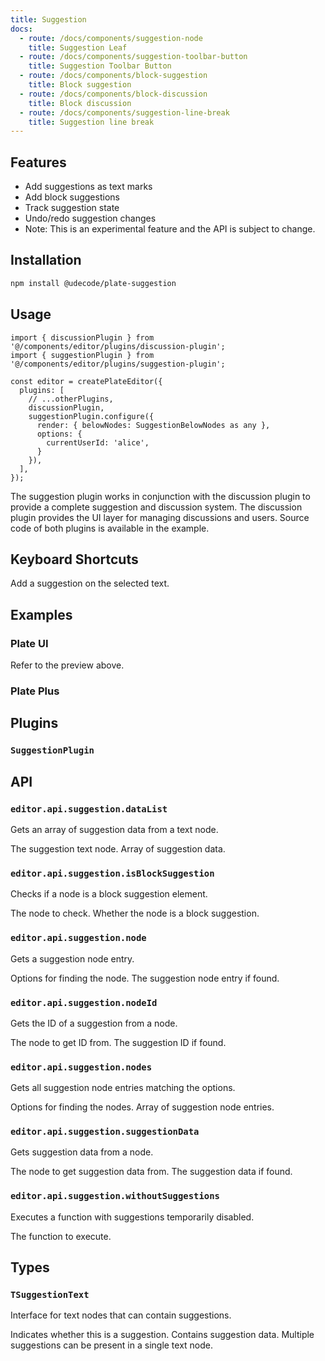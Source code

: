 ```yaml
---
title: Suggestion
docs:
  - route: /docs/components/suggestion-node
    title: Suggestion Leaf
  - route: /docs/components/suggestion-toolbar-button
    title: Suggestion Toolbar Button
  - route: /docs/components/block-suggestion
    title: Block suggestion
  - route: /docs/components/block-discussion
    title: Block discussion
  - route: /docs/components/suggestion-line-break
    title: Suggestion line break
---
```


<ComponentPreview name="comments-demo" />

<PackageInfo>

## Features

- Add suggestions as text marks
- Add block suggestions
- Track suggestion state
- Undo/redo suggestion changes
- Note: This is an experimental feature and the API is subject to change.

</PackageInfo>

## Installation
```bash
npm install @udecode/plate-suggestion
```

## Usage

```tsx
import { discussionPlugin } from '@/components/editor/plugins/discussion-plugin';
import { suggestionPlugin } from '@/components/editor/plugins/suggestion-plugin';

const editor = createPlateEditor({
  plugins: [
    // ...otherPlugins,
    discussionPlugin,
    suggestionPlugin.configure({
      render: { belowNodes: SuggestionBelowNodes as any },
      options: {
        currentUserId: 'alice',
      }
    }),
  ],
});
```

The suggestion plugin works in conjunction with the discussion plugin to provide a complete suggestion and discussion system. The discussion plugin provides the UI layer for managing discussions and users. Source code of both plugins is available in the example.

## Keyboard Shortcuts

<KeyTable>
  <KeyTableItem hotkey="Cmd + Shift + S">
    Add a suggestion on the selected text.
  </KeyTableItem>
</KeyTable>

## Examples

### Plate UI

Refer to the preview above.

### Plate Plus

<ComponentPreviewPro name="comments-pro" />

## Plugins

### `SuggestionPlugin`

## API

### `editor.api.suggestion.dataList`

Gets an array of suggestion data from a text node.

<API name="dataList">
<APIParameters>
  <APIItem name="node" type="TSuggestionText">
    The suggestion text node.
  </APIItem>
</APIParameters>
<APIReturns type="TInlineSuggestionData[]">
  Array of suggestion data.
</APIReturns>
</API>

### `editor.api.suggestion.isBlockSuggestion`

Checks if a node is a block suggestion element.

<API name="isBlockSuggestion">
<APIParameters>
  <APIItem name="node" type="TElement">
    The node to check.
  </APIItem>
</APIParameters>
<APIReturns type="node is TSuggestionElement">
  Whether the node is a block suggestion.
</APIReturns>
</API>

### `editor.api.suggestion.node`

Gets a suggestion node entry.

<API name="node">
<APIOptions type="EditorNodesOptions & { id?: string; isText?: boolean }" optional>
  Options for finding the node.
</APIOptions>
<APIReturns type="NodeEntry<TSuggestionElement | TSuggestionText> | undefined">
  The suggestion node entry if found.
</APIReturns>
</API>

### `editor.api.suggestion.nodeId`

Gets the ID of a suggestion from a node.

<API name="nodeId">
<APIParameters>
  <APIItem name="node" type="TElement | TSuggestionText">
    The node to get ID from.
  </APIItem>
</APIParameters>
<APIReturns type="string | undefined">
  The suggestion ID if found.
</APIReturns>
</API>

### `editor.api.suggestion.nodes`

Gets all suggestion node entries matching the options.

<API name="nodes">
<APIOptions type="EditorNodesOptions" optional>
  Options for finding the nodes.
</APIOptions>
<APIReturns type="NodeEntry<TElement | TSuggestionText>[]">
  Array of suggestion node entries.
</APIReturns>
</API>

### `editor.api.suggestion.suggestionData`

Gets suggestion data from a node.

<API name="suggestionData">
<APIParameters>
  <APIItem name="node" type="TElement | TSuggestionText">
    The node to get suggestion data from.
  </APIItem>
</APIParameters>
<APIReturns type="TInlineSuggestionData | TSuggestionElement['suggestion'] | undefined">
  The suggestion data if found.
</APIReturns>
</API>

### `editor.api.suggestion.withoutSuggestions`

Executes a function with suggestions temporarily disabled.

<API name="withoutSuggestions">
<APIParameters>
  <APIItem name="fn" type="() => void">
    The function to execute.
  </APIItem>
</APIParameters>
</API>

## Types

### `TSuggestionText`

Interface for text nodes that can contain suggestions.

<API name="TSuggestionText">
<APIAttributes>
  <APIItem name="suggestion" type="boolean" optional>
    Indicates whether this is a suggestion.
  </APIItem>
  <APIItem name="suggestion_<id>" type="TInlineSuggestionData" optional>
    Contains suggestion data. Multiple suggestions can be present in a single text node.
  </APIItem>
</APIAttributes>
</API>
